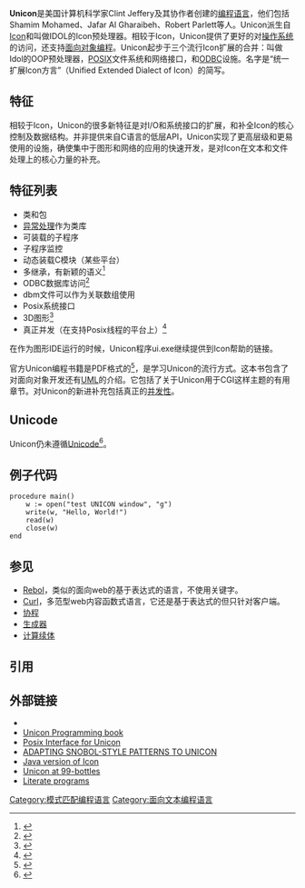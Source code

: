 {{NoteTA|G1=IT}}
{{Infobox programming language
 | name                   = Unicon
 | logo                   = 
 | caption                = 
 | file ext               = 
 | paradigm               = [[面向对象编程|面向对象]], [[过程式编程|过程式]]
 | released               = <!-- {{Start date|YYYY}} -->
 | designer               = Clint Jeffery
 | developer              = 
 | latest release version = 13.2
 | latest release date    = {{start date and age|2020|12|24}}
 | latest preview version = 
 | latest preview date    = <!-- {{start date and age|YYYY|MM|DD}} -->
 | typing                 = 
 | implementations        = 
 | dialects               = 
 | influenced by          = [[Icon_(编程语言)|Icon]]
 | influenced             = 
 | operating system       = [[跨平台|跨平台]]: [[Microsoft_Windows|Windows]], [[Unix|Unix]]
 | license                = [[GNU_General_Public_License|GNU General Public License]]
 | website                = {{url|http://unicon.sourceforge.net/}}
 | wikibooks              = 
}}
'''Unicon'''是美国计算机科学家Clint Jeffery及其协作者创建的[[编程语言|编程语言]]，他们包括Shamim Mohamed、Jafar Al Gharaibeh、Robert Parlett等人。Unicon派生自[[Icon_(编程语言)|Icon]]和叫做IDOL的Icon预处理器。相较于Icon，Unicon提供了更好的对[[操作系统|操作系统]]的访问，还支持[[面向对象编程|面向对象编程]]。Unicon起步于三个流行Icon扩展的合并：叫做Idol的OOP预处理器，[[POSIX|POSIX]]文件系统和网络接口，和[[ODBC|ODBC]]设施。名字是“统一扩展Icon方言”（Unified Extended Dialect of Icon）的简写。

== 特征 ==
相较于Icon，Unicon的很多新特征是对I/O和系统接口的扩展，和补全Icon的核心控制及数据结构。并非提供来自C语言的低层API，Unicon实现了更高层级和更易使用的设施，确使集中于图形和网络的应用的快速开发，是对Icon在文本和文件处理上的核心力量的补充。

== 特征列表 ==
* 类和包
* [[异常处理|异常处理]]作为类库
* 可装载的子程序
* 子程序监控
* 动态装载C模块（某些平台）
* 多继承，有新颖的语义<ref>{{Cite web |url=https://www.researchgate.net/publication/2420091_Closure-Based_Inheritance_and_Inheritance_Cycles_in_Idol |title=存档副本 |access-date=2021-02-22 |archive-date=2019-04-25 |archive-url=https://web.archive.org/web/20190425060406/https://www.researchgate.net/publication/2420091_Closure-Based_Inheritance_and_Inheritance_Cycles_in_Idol }}</ref>
* ODBC数据库访问<ref>{{Cite web |url=http://unicon.org/utr/utr1/utr1.htm |title=存档副本 |access-date=2021-02-22 |archive-date=2017-06-01 |archive-url=https://web.archive.org/web/20170601180408/http://unicon.org/utr/utr1/utr1.htm }}</ref>
* dbm文件可以作为关联数组使用
* Posix系统接口
* 3D图形<ref>{{Cite web |url=http://unicon.org/utr/utr9c.pdf |title=存档副本 |access-date=2021-02-22 |archive-date=2016-05-06 |archive-url=https://web.archive.org/web/20160506115444/http://unicon.org/utr/utr9c.pdf }}</ref>
* 真正并发（在支持Posix线程的平台上）<ref>{{Cite web |url=http://unicon.org/utr/utr14.pdf |title=存档副本 |access-date=2021-02-22 |archive-date=2019-02-02 |archive-url=https://web.archive.org/web/20190202182927/http://unicon.org/utr/utr14.pdf }}</ref>

在作为图形IDE运行的时候，Unicon程序ui.exe继续提供到Icon帮助的链接。

官方Unicon编程书籍是PDF格式的<ref>{{Cite web |url=http://unicon.org/book/ub.pdf |title=存档副本 |access-date=2021-02-22 |archive-date=2019-02-02 |archive-url=https://web.archive.org/web/20190202035346/http://unicon.org/book/ub.pdf }}</ref>，是学习Unicon的流行方式。这本书包含了对面向对象开发还有[[统一建模语言|UML]]的介绍。它包括了关于Unicon用于CGI这样主题的有用章节。对Unicon的新进补充包括真正的[[并发计算|并发性]]。

== Unicode ==
Unicon仍未遵循[[Unicode|Unicode]]<ref>{{Cite web |url=http://unicon.org/helpwanted.html |title=存档副本 |access-date=2021-02-22 |archive-date=2018-08-31 |archive-url=https://web.archive.org/web/20180831042206/http://unicon.org/helpwanted.html }}</ref>。

==例子代码==
<syntaxhighlight lang="unicon">
procedure main()
	w := open("test UNICON window", "g")
	write(w, "Hello, World!")
	read(w)
	close(w)
end
</syntaxhighlight>

==参见==
* [[REBOL|Rebol]]，类似的面向web的基于表达式的语言，不使用关键字。
* [[Curl_(编程语言)|Curl]]，多范型web内容函数式语言，它还是基于表达式的但只针对客户端。
* [[协程|协程]]
* [[生成器_(计算机编程)|生成器]]
* [[计算续体|计算续体]]

==引用==
{{Reflist|2}}

==外部链接==
* {{SourceForge|unicon}}
* [http://unicon.org/book/ Unicon Programming book] {{Wayback|url=http://unicon.org/book/ |date=20170423085305 }}
* [http://www.drones.com/unicon/ Posix Interface for Unicon ] {{Wayback|url=http://www.drones.com/unicon/ |date=20210610144313 }}
* [http://www.cs.nmsu.edu/~sgaikaiw/Thesis.pdf ADAPTING SNOBOL-STYLE PATTERNS TO UNICON] {{Wayback|url=http://www.cs.nmsu.edu/~sgaikaiw/Thesis.pdf |date=20200929181458 }}
* [http://www2.cs.arizona.edu/icon/jcon/ Java version of Icon] {{Wayback|url=http://www2.cs.arizona.edu/icon/jcon/ |date=20190421045144 }}
* [http://99-bottles-of-beer.net/language-unicon-1129.html Unicon at 99-bottles] {{Wayback|url=http://99-bottles-of-beer.net/language-unicon-1129.html |date=20080708230458 }} 
* [http://en.literateprograms.org/LiteratePrograms:Welcome Literate programs] {{Wayback|url=http://en.literateprograms.org/LiteratePrograms:Welcome |date=20191007053803 }}

[[Category:模式匹配编程语言|Category:模式匹配编程语言]]
[[Category:面向文本编程语言|Category:面向文本编程语言]]